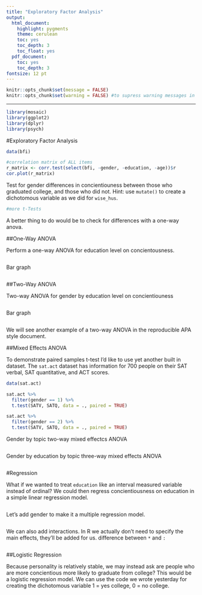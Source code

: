 ```yaml
---
title: "Exploratory Factor Analysis"
output:
  html_document:
    highlight: pygments
    theme: cerulean
    toc: yes
    toc_depth: 3
    toc_float: yes
  pdf_document:
    toc: yes
    toc_depth: 3
fontsize: 12 pt
---
```

```r
knitr::opts_chunk$set(message = FALSE)
knitr::opts_chunk$set(warning = FALSE) #to supress warning messages in all output
```

***

```r
library(mosaic)
library(ggplot2)
library(dplyr)
library(psych)
```

#Exploratory Factor Analysis

```r
data(bfi)
```

```r
#correlation matrix of ALL items
r_matrix <- corr.test(select(bfi, -gender, -education, -age))$r
cor.plot(r_matrix)
```

Test for gender differences in concientiouness between those who graduated college, and those who did not. Hint: use `mutate()` to create a dichotomous variable as we did for `wise_hus`. 

```r
#more t-Tests
```

A better thing to do would be to check for differences with a one-way anova.

##One-Way ANOVA

Perform a one-way ANOVA for education level on concientousness.

```r

```

Bar graph

```r

```


##Two-Way ANOVA

Two-way ANOVA for gender by education level on concientiouness

```r

```

Bar graph

```r

```

We will see another example of a two-way ANOVA in the reproducible APA style document.

##Mixed Effects ANOVA

To demonstrate paired samples t-test I'd like to use yet another built in dataset. The `sat.act` dataset has information for 700 people on their SAT verbal, SAT quantitative, and ACT scores.

```r
data(sat.act)
```

```r
sat.act %>%
  filter(gender == 1) %>%
  t.test(SATV, SATQ, data = ., paired = TRUE)
```

```r
sat.act %>%
  filter(gender == 2) %>%
  t.test(SATV, SATQ, data = ., paired = TRUE)
```

Gender by topic two-way mixed effectcs ANOVA

```r

```

Gender by education by topic three-way mixed effects ANOVA

```r

```

#Regression

What if we wanted to treat `education` like an interval measured variable instead of ordinal? We could then regress concientiousness on education in a simple linear regression model. 

```r

```

Let's add gender to make it a multiple regression model. 

```r

```

We can also add interactions. In R we actually don't need to specify the main effects, they'll be added for us. difference between `*` and `:`

```r

```

##Logistic Regression

Because personality is relatively stable, we may instead ask are people who are more concientious more likely to graduate from college? This would be a logistic regression model. We can use the code we wrote yesterday for creating the dichotomous variable 1 = yes college, 0 = no college. 

```r

```



